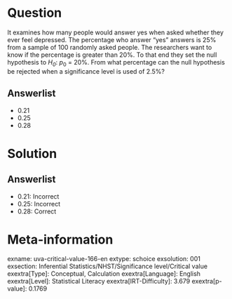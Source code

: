 Question
========

It examines how many people would answer yes when asked whether they ever feel depressed. The percentage who answer "yes" answers is 25% from a sample of 100 randomly asked people. The researchers want to know if the percentage is greater than 20%. To that end they set the null hypothesis to *H~0~*: *p*~0~ = 20%. From what percentage can the null hypothesis be rejected when a significance level is used of 2.5%?

Answerlist
----------

* 0.21
* 0.25
* 0.28

Solution
========

Answerlist
----------

* 0.21: Incorrect
* 0.25: Incorrect
* 0.28: Correct

Meta-information
================
exname: uva-critical-value-166-en
extype: schoice
exsolution: 001
exsection: Inferential Statistics/NHST/Significance level/Critical value
exextra[Type]: Conceptual, Calculation
exextra[Language]: English
exextra[Level]: Statistical Literacy
exextra[IRT-Difficulty]: 3.679
exextra[p-value]: 0.1769
